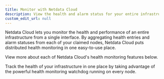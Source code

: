 ```yaml
---
title: Monitor with Netdata Cloud
description: View the health and alarm status for your entire infrastructure so you and your team don't miss a single anomaly or alarm.
custom_edit_url: null
---
```



Netdata Cloud lets you monitor the health and performance of an entire infrastructure from a single interface. By
aggregating health entries and alarm statuses from each of your claimed nodes, Netdata Cloud puts distributed health
monitoring in one easy-to-use place. 

View more about each of Netdata Cloud's health monitoring features below.

<Discover>
  <DiscoverBox 
    href="/docs/cloud/monitor/alarms" 
    title="Audit active alarms">
    Track the health of your infrastructure in one place by taking advantage of the powerful health monitoring watchdog running on every node.
  </DiscoverBox>
</Discover>
